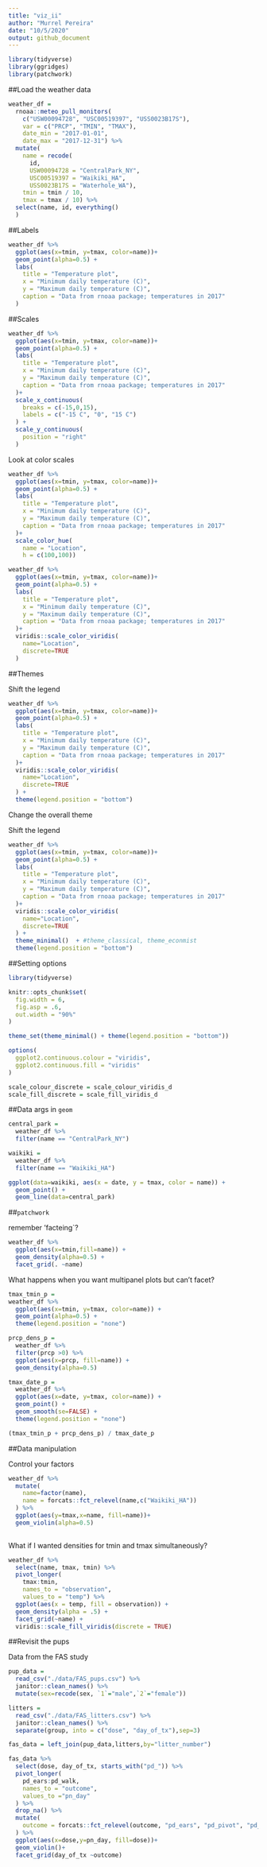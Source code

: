 ```yaml
---
title: "viz_ii"
author: "Murrel Pereira"
date: "10/5/2020"
output: github_document
---
```


```r
library(tidyverse)
library(ggridges)
library(patchwork)

```

##Load the weather data

```r

weather_df = 
  rnoaa::meteo_pull_monitors(
    c("USW00094728", "USC00519397", "USS0023B17S"),
    var = c("PRCP", "TMIN", "TMAX"), 
    date_min = "2017-01-01",
    date_max = "2017-12-31") %>%
  mutate(
    name = recode(
      id, 
      USW00094728 = "CentralPark_NY", 
      USC00519397 = "Waikiki_HA",
      USS0023B17S = "Waterhole_WA"),
    tmin = tmin / 10,
    tmax = tmax / 10) %>%
  select(name, id, everything()
  )
```

##Labels

```r
weather_df %>% 
  ggplot(aes(x=tmin, y=tmax, color=name))+
  geom_point(alpha=0.5) +
  labs(
    title = "Temperature plot",
    x = "Minimum daily temperature (C)",
    y = "Maximum daily temperature (C)",
    caption = "Data from rnoaa package; temperatures in 2017"
  )
```

##Scales

```r
weather_df %>% 
  ggplot(aes(x=tmin, y=tmax, color=name))+
  geom_point(alpha=0.5) +
  labs(
    title = "Temperature plot",
    x = "Minimum daily temperature (C)",
    y = "Maximum daily temperature (C)",
    caption = "Data from rnoaa package; temperatures in 2017"
  )+
  scale_x_continuous(
    breaks = c(-15,0,15),
    labels = c("-15 C", "0", "15 C")
  ) +
  scale_y_continuous(
    position = "right"
  )
```

Look at color scales

```r
weather_df %>% 
  ggplot(aes(x=tmin, y=tmax, color=name))+
  geom_point(alpha=0.5) +
  labs(
    title = "Temperature plot",
    x = "Minimum daily temperature (C)",
    y = "Maximum daily temperature (C)",
    caption = "Data from rnoaa package; temperatures in 2017"
  )+
  scale_color_hue(
    name = "Location",
    h = c(100,100))
```

```r
weather_df %>% 
  ggplot(aes(x=tmin, y=tmax, color=name))+
  geom_point(alpha=0.5) +
  labs(
    title = "Temperature plot",
    x = "Minimum daily temperature (C)",
    y = "Maximum daily temperature (C)",
    caption = "Data from rnoaa package; temperatures in 2017"
  )+
  viridis::scale_color_viridis(
    name="Location",
    discrete=TRUE
  )
```

##Themes

Shift the legend
```r
weather_df %>% 
  ggplot(aes(x=tmin, y=tmax, color=name))+
  geom_point(alpha=0.5) +
  labs(
    title = "Temperature plot",
    x = "Minimum daily temperature (C)",
    y = "Maximum daily temperature (C)",
    caption = "Data from rnoaa package; temperatures in 2017"
  )+
  viridis::scale_color_viridis(
    name="Location",
    discrete=TRUE
  ) +
  theme(legend.position = "bottom")
```


Change the overall theme

Shift the legend
```r
weather_df %>% 
  ggplot(aes(x=tmin, y=tmax, color=name))+
  geom_point(alpha=0.5) +
  labs(
    title = "Temperature plot",
    x = "Minimum daily temperature (C)",
    y = "Maximum daily temperature (C)",
    caption = "Data from rnoaa package; temperatures in 2017"
  )+
  viridis::scale_color_viridis(
    name="Location",
    discrete=TRUE
  ) +
  theme_minimal()  + #theme_classical, theme_econmist
  theme(legend.position = "bottom")
```

##Setting options

```r
library(tidyverse)

knitr::opts_chunk$set(
  fig.width = 6,
  fig.asp = .6,
  out.width = "90%"
)

theme_set(theme_minimal() + theme(legend.position = "bottom"))

options(
  ggplot2.continuous.colour = "viridis",
  ggplot2.continuous.fill = "viridis"
)

scale_colour_discrete = scale_colour_viridis_d
scale_fill_discrete = scale_fill_viridis_d

```


##Data args in `geom`

```r
central_park = 
  weather_df %>% 
  filter(name == "CentralPark_NY")

waikiki = 
  weather_df %>% 
  filter(name == "Waikiki_HA")

ggplot(data=waikiki, aes(x = date, y = tmax, color = name)) + 
  geom_point() + 
  geom_line(data=central_park)
```

##`patchwork`

remember 'facteing`?

```r
weather_df %>% 
  ggplot(aes(x=tmin,fill=name)) +
  geom_density(alpha=0.5) +
  facet_grid(. ~name)
```

What happens when you want multipanel plots but can't facet?

```r
tmax_tmin_p =
weather_df %>% 
  ggplot(aes(x=tmin, y=tmax, color=name)) +
  geom_point(alpha=0.5) +
  theme(legend.position = "none")

prcp_dens_p =
  weather_df %>% 
  filter(prcp >0) %>% 
  ggplot(aes(x=prcp, fill=name)) +
  geom_density(alpha=0.5)

tmax_date_p =
  weather_df %>% 
  ggplot(aes(x=date, y=tmax, color=name)) +
  geom_point() +
  geom_smooth(se=FALSE) +
  theme(legend.position = "none")

(tmax_tmin_p + prcp_dens_p) / tmax_date_p
```

##Data manipulation

Control your factors
```r
weather_df %>% 
  mutate(
    name=factor(name),
    name = forcats::fct_relevel(name,c("Waikiki_HA"))
  ) %>% 
  ggplot(aes(y=tmax,x=name, fill=name))+
  geom_violin(alpha=0.5)
  
```

What if I wanted densities for tmin and tmax simultaneously?

```r
weather_df %>%
  select(name, tmax, tmin) %>% 
  pivot_longer(
    tmax:tmin,
    names_to = "observation", 
    values_to = "temp") %>% 
  ggplot(aes(x = temp, fill = observation)) +
  geom_density(alpha = .5) + 
  facet_grid(~name) + 
  viridis::scale_fill_viridis(discrete = TRUE)
```

##Revisit the pups

Data from the FAS study
```r
pup_data =
  read_csv("./data/FAS_pups.csv") %>% 
  janitor::clean_names() %>% 
  mutate(sex=recode(sex, `1`="male",`2`="female"))

litters =
  read_csv("./data/FAS_litters.csv") %>% 
  janitor::clean_names() %>% 
  separate(group, into = c("dose", "day_of_tx"),sep=3)

fas_data = left_join(pup_data,litters,by="litter_number")

fas_data %>% 
  select(dose, day_of_tx, starts_with("pd_")) %>% 
  pivot_longer(
    pd_ears:pd_walk,
    names_to = "outcome",
    values_to ="pn_day"
  ) %>% 
  drop_na() %>% 
  mutate(
    outcome = forcats::fct_relevel(outcome, "pd_ears", "pd_pivot", "pd_walk", "pd_eyes")
  ) %>% 
  ggplot(aes(x=dose,y=pn_day, fill=dose))+
  geom_violin()+
  facet_grid(day_of_tx ~outcome)
```

